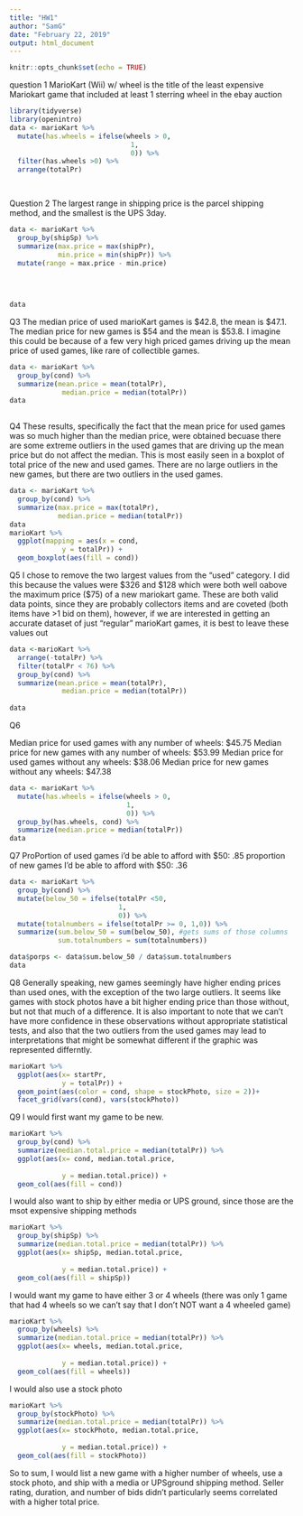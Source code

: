 ```yaml
---
title: "HW1"
author: "SamG"
date: "February 22, 2019"
output: html_document
---
```

```r
knitr::opts_chunk$set(echo = TRUE)
```

question 1
MarioKart (Wii) w/ wheel is the title of the least expensive Mariokart game that included at least 1 sterring wheel in the ebay auction

```r
library(tidyverse)
library(openintro)
data <- marioKart %>%
  mutate(has.wheels = ifelse(wheels > 0, 
                              1,
                              0)) %>%
  filter(has.wheels >0) %>%
  arrange(totalPr)

 
```

Question 2
The largest range in shipping price is the parcel shipping method, and the smallest is the UPS 3day. 

```r
data <- marioKart %>%
  group_by(shipSp) %>%
  summarize(max.price = max(shipPr),
            min.price = min(shipPr)) %>%
  mutate(range = max.price - min.price)

      
            
  
data

```
 
Q3
The median price of used marioKart games is $42.8, the mean is $47.1. The median price for new games is $54 and the mean is $53.8. I imagine this could be because of a few very high priced games driving up the mean price of used games, like rare of collectible games. 
```r
data <- marioKart %>%
  group_by(cond) %>%
  summarize(mean.price = mean(totalPr),
             median.price = median(totalPr))
data
  
```
Q4
These results, specifically the fact that the mean price for used games was so much higher than the median price, were obtained becuase there are some extreme outliers in the used games that are driving up the mean price but do not affect the median. This is most easily seen in a boxplot of total price of the new and used games. There are no large outliers in the new games, but there are two outliers in the used games. 
```r

data <- marioKart %>%
  group_by(cond) %>%
  summarize(max.price = max(totalPr),
            median.price = median(totalPr))
data
marioKart %>%
  ggplot(mapping = aes(x = cond,
             y = totalPr)) +
  geom_boxplot(aes(fill = cond))
```


Q5
I chose to remove the two largest values from the "used" category. I did this because the values were $326 and $128 which were both well oabove the maximum price ($75) of a new mariokart game. These are both valid data points, since they are probably collectors items and are coveted (both items have >1 bid on them), however, if we are interested in getting an accurate dataset of just "regular" marioKart games, it is best to leave these values out
```r
data <-marioKart %>%
  arrange(-totalPr) %>%
  filter(totalPr < 76) %>%
  group_by(cond) %>%
  summarize(mean.price = mean(totalPr),
             median.price = median(totalPr))
  
data
```

Q6

Median price for used games with any number of wheels: $45.75
Median price for new games with any number of wheels: $53.99
Median price for used games without any wheels: $38.06
Median price for new games without any wheels: $47.38

```r
data <- marioKart %>%
  mutate(has.wheels = ifelse(wheels > 0, 
                             1,
                             0)) %>%
  group_by(has.wheels, cond) %>%
  summarize(median.price = median(totalPr))
data
```

Q7
ProPortion of used games i'd be able to afford with $50: .85
proportion of new games I'd be able to afford with $50: .36
```r
data <- marioKart %>%
  group_by(cond) %>%
  mutate(below_50 = ifelse(totalPr <50, 
                           1,
                           0)) %>%
  mutate(totalnumbers = ifelse(totalPr >= 0, 1,0)) %>%
  summarize(sum.below_50 = sum(below_50), #gets sums of those columns
            sum.totalnumbers = sum(totalnumbers))

data$porps <- data$sum.below_50 / data$sum.totalnumbers
data
```

Q8
Generally speaking, new games seemingly have higher ending prices than used ones, with the exception of the two large outliers. It seems like games with stock photos have a bit higher ending price than those without, but not that much of a difference. It is also important to note that we can't have more confidence in these observations without appropriate statistical tests, and also that the two outliers from the used games may lead to interpretations that might be somewhat different if the graphic was represented differntly. 
```r
marioKart %>%
  ggplot(aes(x= startPr,
             y = totalPr)) +
  geom_point(aes(color = cond, shape = stockPhoto, size = 2))+
  facet_grid(vars(cond), vars(stockPhoto))
```

Q9
I would first want my game to be new.
```r
marioKart %>%
  group_by(cond) %>%
  summarize(median.total.price = median(totalPr)) %>%
  ggplot(aes(x= cond, median.total.price,
             
             y = median.total.price)) +
  geom_col(aes(fill = cond))
```
I would also want to ship by either media or UPS ground, since those are the msot expensive shipping methods
```r
marioKart %>%
  group_by(shipSp) %>%
  summarize(median.total.price = median(totalPr)) %>%
  ggplot(aes(x= shipSp, median.total.price,
             
             y = median.total.price)) +
  geom_col(aes(fill = shipSp))
```

I would want my game to have either 3 or 4 wheels (there was only 1 game that had 4 wheels so we can't say that I don't NOT want a 4 wheeled game)
```r
marioKart %>%
  group_by(wheels) %>%
  summarize(median.total.price = median(totalPr)) %>%
  ggplot(aes(x= wheels, median.total.price,
             
             y = median.total.price)) +
  geom_col(aes(fill = wheels))
```
I would also use a stock photo
```r
marioKart %>%
  group_by(stockPhoto) %>%
  summarize(median.total.price = median(totalPr)) %>%
  ggplot(aes(x= stockPhoto, median.total.price,
             
             y = median.total.price)) +
  geom_col(aes(fill = stockPhoto))
```
So to sum, I would list a new game with a higher number of wheels, use a stock photo, and ship with a media or UPSground shipping method. Seller rating, duration, and number of bids didn't particularly seems correlated with a higher total price. 
